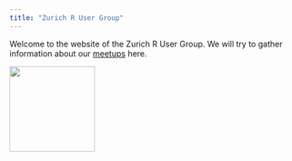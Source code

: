 ```yaml
---
title: "Zurich R User Group"
---
```


Welcome to the website of the Zurich R User Group.
We will try to gather information about our [meetups](http://www.meetup.com/Zurich-R-User-Group/) here.



<!-- ![ggplot of swiss R flag](https://raw.githubusercontent.com/Zurich-R-User-Group/Zurich-R-User-Group.github.io/master/_files/plot_logo.png) -->

<img src="https://raw.githubusercontent.com/Zurich-R-User-Group/Zurich-R-User-Group.github.io/master/_files/plot_logo.png" width="150">